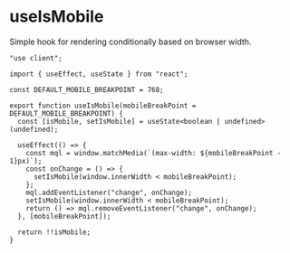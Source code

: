 # useIsMobile

Simple hook for rendering conditionally based on browser width.

```tsx
"use client";

import { useEffect, useState } from "react";

const DEFAULT_MOBILE_BREAKPOINT = 768;

export function useIsMobile(mobileBreakPoint = DEFAULT_MOBILE_BREAKPOINT) {
  const [isMobile, setIsMobile] = useState<boolean | undefined>(undefined);

  useEffect(() => {
    const mql = window.matchMedia(`(max-width: ${mobileBreakPoint - 1}px)`);
    const onChange = () => {
      setIsMobile(window.innerWidth < mobileBreakPoint);
    };
    mql.addEventListener("change", onChange);
    setIsMobile(window.innerWidth < mobileBreakPoint);
    return () => mql.removeEventListener("change", onChange);
  }, [mobileBreakPoint]);

  return !!isMobile;
}
```
